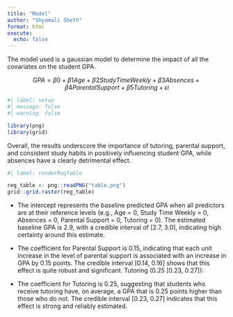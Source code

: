 ```yaml
---
title: "Model"
author: "Shyamali Sheth"
format: html
execute: 
  echo: false
---
```


The model used is a gaussian model to determine the impact of all the covariates on the student GPA.

$$GPA = \beta{0} + \beta{1} Age + \beta{2}StudyTimeWeekly + \beta{3}Absences + \beta{4}ParentalSupport + \beta{5}Tutoring + \epsilon{i}$$
```r
#| label: setup
#| message: false
#| warning: false

library(png)
library(grid)
```

Overall, the results underscore the importance of tutoring, parental support, and consistent study habits in positively influencing student GPA, while absences have a clearly detrimental effect.

```r
#| label: renderRegTable

reg_table <- png::readPNG("table.png")
grid::grid.raster(reg_table)
```


*   The intercept represents the baseline predicted GPA when all predictors are at their reference levels (e.g., Age = 0, Study Time Weekly = 0, Absences = 0, Parental Support = 0, Tutoring = 0).
The estimated baseline GPA is 2.9, with a credible interval of [2.7, 3.0], indicating high certainty around this estimate.

*   The coefficient for Parental Support is 0.15, indicating that each unit increase in the level of parental support is associated with an increase in GPA by 0.15 points. The credible interval [0.14, 0.16] shows that this effect is quite robust and significant.
Tutoring (0.25 [0.23, 0.27]):

*   The coefficient for Tutoring is 0.25, suggesting that students who receive tutoring have, on average, a GPA that is 0.25 points higher than those who do not. The credible interval [0.23, 0.27] indicates that this effect is strong and reliably estimated.

